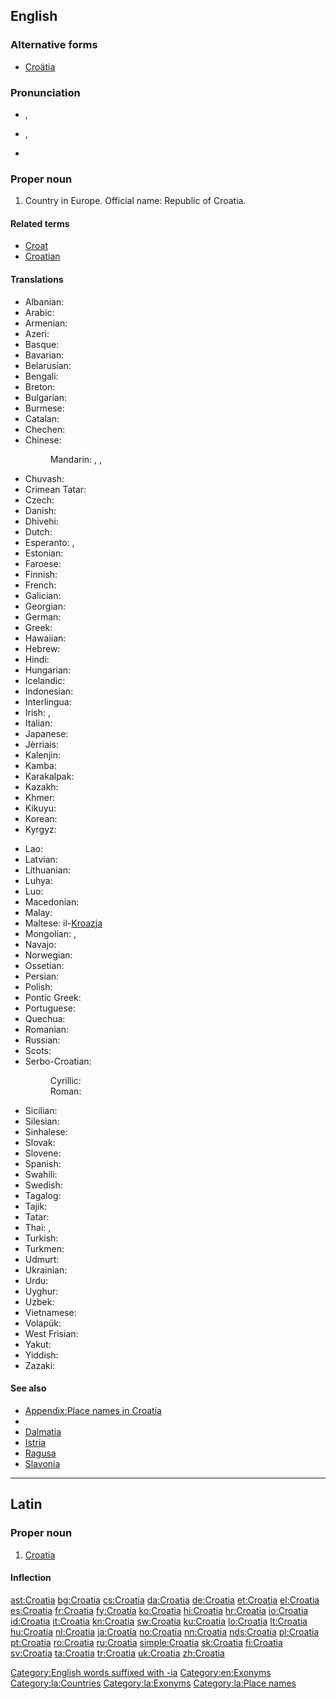 ==English==
{{wikipedia}}

===Alternative forms===
* [[Croätia]]

===Pronunciation===
* {{a|UK}} {{IPA|/ˌkɹəʊˈeɪ.ʃə/}}, {{X-SAMPA|/"kr@U%eI.S@/}}
* {{a|US}} {{IPA|/ˌkɹoʊˈeɪ.ʃə/}}, {{X-SAMPA|/"kr@U%eI.S@/}}
* {{audio|en-us-Croatia.ogg|Audio (US)}}

===Proper noun===
{{en-proper noun}}

# Country in Europe. Official name: Republic of Croatia.

====Related terms====
* [[Croat]]
* [[Croatian]]

====Translations====
{{trans-top|Country in Europe}}
* Albanian: {{t+|sq|Kroacia}}
* Arabic: {{t-|ar|كرواتيا|f|tr=kurwātiyā}}
* Armenian: {{t-|hy|Խորվաթիա|tr=Xorvat'ia}}
* Azeri: {{t+|az|Xorvatiya}}
* Basque: {{t+|eu|Kroazia}}
* Bavarian: {{tø|bar|Kroazien}}
* Belarusian: {{t-|be|Харватыя|f|tr=Xarvátyja}}
* Bengali: {{t-|bn|ক্রোয়েশিয়া|tr=kroyeshiya|sc=Beng}}
* Breton: {{t-|br|Kroatia}}
* Bulgarian: {{t+|bg|Хърватска|f|tr=Hărvátska}}
* Burmese: {{t-|my|ခရိုအေးရှားနိုင်ငံ|tr=hkăro-e:sha: naingngan|sc=Mymr}}
* Catalan: {{t+|ca|Croàcia}}
* Chechen: {{tø|ce|Хорвати}}
* Chinese:
*: Mandarin: {{t-|cmn|剋羅地亞|sc=Hani}}, {{t-|cmn|克罗地亚|tr=Kèluódìyà|sc=Hani}}, {{t|cmn|克羅埃西亞|tr=Kèluóāixīyà|sc=Hani}}
* Chuvash: {{tø|cv|Хорвати|sc=Cyrl}}
* Crimean Tatar: {{tø|crh|Hırvatistan}}
* Czech: {{t+|cs|Chorvatsko|n}}
* Danish: {{t-|da|Kroatien}}
* Dhivehi: {{t-|dv|ކުރޮއޭޝިއާ|sc=Thaa}}
* Dutch: {{t+|nl|Kroatië}}
* Esperanto: {{t-|eo|Kroatio}}, {{t-|eo|Kroatujo}}
* Estonian: {{t+|et|Horvaatia}}
* Faroese: {{t-|fo|Kroatia|f|n}}
* Finnish: {{t+|fi|Kroatia}}
* French: {{t+|fr|Croatie|f}}
* Galician: {{t|gl|Croacia|f}}
* Georgian: {{t-|ka|ხორვატია|tr=xorvatia|sc=Geor}}
* German: {{t+|de|Kroatien|n}}
* Greek: {{t+|el|Κροατία|f|tr=Kroatía}}
* Hawaiian: {{tø|haw|Koloatia}}
* Hebrew: {{t+|he|קרואטיה|tr=qroat'ia}}
* Hindi: {{t+|hi|क्रोएशिया|tr=kro'ēśiyā}}
* Hungarian: {{t+|hu|Horvátország}}
* Icelandic: {{t+|is|Króatía|f}}
* Indonesian: {{t-|id|Kroasia}}
* Interlingua: {{t-|ia|Croatia}}
* Irish: {{t-|ga|Cróit|f|alt=An Chróit}}, {{t-|ga|Poblacht na Cróite|f}}
* Italian: {{t+|it|Croazia}}
* Japanese: {{t+|ja|クロアチア|tr=Kuroachia}}
* Jèrriais: {{tø|roa-jer|Croatie|f}}
* Kalenjin: {{tø|kln|Korasia}}
* Kamba: {{tø|kam|Korasia}}
* Karakalpak: {{tø|kaa|Xorvatiya}}
* Kazakh: {{t|kk|Хыруатстан|tr=Xıruatstan|sc=Cyrl}}
* Khmer: {{t-|km|ក្រូអាស៊ី|tr=kro ar si|sc=Khmr}}
* Kikuyu: {{tø|ki|Korasia}}
* Korean: {{t+|ko|크로아티아|tr=Keuroatia|sc=Hang}}
* Kyrgyz: {{t-|ky|Хорватия|tr=Xorvatija|sc=Cyrl}}
{{trans-mid}}
* Lao: {{t+|lo|ໂຄຣເອເຊຍ|sc=Laoo}}
* Latvian: {{t+|lv|Horvātija}}
* Lithuanian: {{t+|lt|Kroatija}}
* Luhya: {{tø|luy|Korasia}}
* Luo: {{tø|luo|Korasia}}
* Macedonian: {{t+|mk|Хрватска|f|tr=H'rvatska}}
* Malay: {{t-|ms|Croatia}}
* Maltese: il-[[Kroazja]]
* Mongolian: {{t-|mn|Хорват|tr=Xorvat|sc=Cyrl}}, {{t-|mn|Хорвати|sc=Cyrl}}
* Navajo: {{tø|nv|Kwóóʼad bikéyah}}
* Norwegian: {{t+|no|Kroatia}}
* Ossetian: {{tø|os|Хорвати|sc=Cyrl}}
* Persian: {{t+|fa|کرواسی|tr=Koroâsi}}
* Polish: {{t+|pl|Chorwacja}}
* Pontic Greek: {{tø|pnt|Κροατία}}
* Portuguese: {{t+|pt|Croácia}}
* Quechua: {{t-|qu|Hurwatsuyu}}
* Romanian: {{t+|ro|Croația|f}}
* Russian: {{t+|ru|Хорватия|f|tr=Xorvátija}}
* Scots: {{tø|sco|Croatie}}
* Serbo-Croatian:
*: Cyrillic: {{t-|sh|Хрватска|f|alt=Хр̀ва̄тска|sc=Cyrl}}
*: Roman: {{t-|sh|Hrvatska|f|alt=Hr̀vātskā}}
* Sicilian: {{t-|scn|Croazzia|f}}
* Silesian: {{tø|szl|Chorwacyjo|f}}
* Sinhalese: {{t-|si|ක්‍රොඒෂියාව|tr=kroēṣiyāva|sc=Sinh}}
* Slovak: {{t-|sk|Chorvátsko|n}}
* Slovene: {{t+|sl|Hrvaška|alt=Hrváška|f}}
* Spanish: {{t+|es|Croacia|f}}
* Swahili: {{t+|sw|Korasia}}
* Swedish: {{t+|sv|Kroatien}}
* Tagalog: {{t-|tl|Croatia}}
* Tajik: {{t-|tg|Хорватия|tr=Xorvatija|sc=Cyrl}}
* Tatar: {{t-|tt|Хорватия|tr=Xorvatija|sc=Cyrl}}
* Thai: {{t+|th|โครเอเชีย|tr=kroh-aychia}}, {{t-|th|ประเทศโครเอเชีย|tr=bpràtêt kroh-aychia|sc=Thai}}
* Turkish: {{t+|tr|Hırvatistan}}
* Turkmen: {{t-|tk|Horwatiýa}}
* Udmurt: {{tø|udm|Хорватия}}
* Ukrainian: {{t+|uk|Хорватія|f|tr=Xorvátija}}
* Urdu: {{t-|ur|کرویشیا|tr=kro'ēśiyā}}
* Uyghur: {{t-|ug|كرودىيە|tr=Krodiye|sc=ug-Arab}}
* Uzbek: {{t-|uz|Xorvatiya}}
* Vietnamese: {{t-|vi|Croatia}}
* Volapük: {{t+|vo|Kroasän}}
* West Frisian: {{t-|fy|Kroaasje}}
* Yakut: {{tø|sah|Хорватия|tr=Xorvatija|sc=Cyrl}}
* Yiddish: {{t-|yi|קראאטיע|sc=Hebr}}
* Zazaki: {{qualifier|Southern Zazaki}} {{tø|zza|Xırvatıstan}}
{{trans-bottom}}

====See also====
* [[Appendix:Place names in Croatia]]
* {{list:countries of Europe/en}}
* [[Dalmatia]]
* [[Istria]]
* [[Ragusa]]
* [[Slavonia]]

[[Category:English words suffixed with -ia]]
[[Category:en:Exonyms]]

----

==Latin==
{{wikipedia|lang=la}}

===Proper noun===
{{la-proper noun|Croatia|Croatiae|Croatiae|f|first}}

# [[#English|Croatia]]

====Inflection====
{{la-decl-1st-loc|Croati}}

[[Category:la:Countries]]
[[Category:la:Exonyms]]
[[Category:la:Place names]]

[[ast:Croatia]]
[[bg:Croatia]]
[[cs:Croatia]]
[[da:Croatia]]
[[de:Croatia]]
[[et:Croatia]]
[[el:Croatia]]
[[es:Croatia]]
[[fr:Croatia]]
[[fy:Croatia]]
[[ko:Croatia]]
[[hi:Croatia]]
[[hr:Croatia]]
[[io:Croatia]]
[[id:Croatia]]
[[it:Croatia]]
[[kn:Croatia]]
[[sw:Croatia]]
[[ku:Croatia]]
[[lo:Croatia]]
[[lt:Croatia]]
[[hu:Croatia]]
[[nl:Croatia]]
[[ja:Croatia]]
[[no:Croatia]]
[[nn:Croatia]]
[[nds:Croatia]]
[[pl:Croatia]]
[[pt:Croatia]]
[[ro:Croatia]]
[[ru:Croatia]]
[[simple:Croatia]]
[[sk:Croatia]]
[[fi:Croatia]]
[[sv:Croatia]]
[[ta:Croatia]]
[[tr:Croatia]]
[[uk:Croatia]]
[[zh:Croatia]]